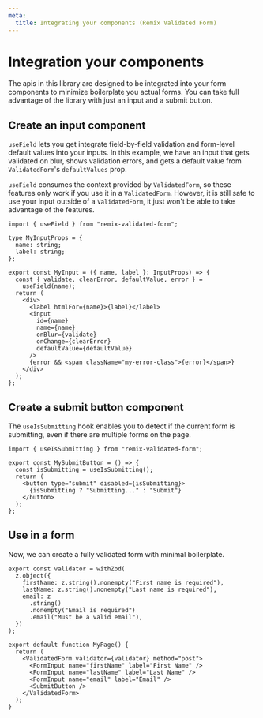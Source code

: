 ```yaml
---
meta:
  title: Integrating your components (Remix Validated Form)
---
```


# Integration your components

The apis in this library are designed to be integrated into your form components
to minimize boilerplate you actual forms.
You can take full advantage of the library with just an input and a submit button.

## Create an input component

`useField` lets you get integrate field-by-field validation
and form-level default values into your inputs.
In this example, we have an input that gets validated on blur,
shows validation errors, and gets a default value from `ValidatedForm`'s `defaultValues` prop.

`useField` consumes the context provided by `ValidatedForm`,
so these features only work if you use it in a `ValidatedForm`.
However, it is still safe to use your input outside of a `ValidatedForm`,
it just won't be able to take advantage of the features.

```tsx
import { useField } from "remix-validated-form";

type MyInputProps = {
  name: string;
  label: string;
};

export const MyInput = ({ name, label }: InputProps) => {
  const { validate, clearError, defaultValue, error } =
    useField(name);
  return (
    <div>
      <label htmlFor={name}>{label}</label>
      <input
        id={name}
        name={name}
        onBlur={validate}
        onChange={clearError}
        defaultValue={defaultValue}
      />
      {error && <span className="my-error-class">{error}</span>}
    </div>
  );
};
```

## Create a submit button component

The `useIsSubmitting` hook enables you to detect if the current form is submitting,
even if there are multiple forms on the page.

```tsx
import { useIsSubmitting } from "remix-validated-form";

export const MySubmitButton = () => {
  const isSubmitting = useIsSubmitting();
  return (
    <button type="submit" disabled={isSubmitting}>
      {isSubmitting ? "Submitting..." : "Submit"}
    </button>
  );
};
```

## Use in a form

Now, we can create a fully validated form with minimal boilerplate.

```tsx
export const validator = withZod(
  z.object({
    firstName: z.string().nonempty("First name is required"),
    lastName: z.string().nonempty("Last name is required"),
    email: z
      .string()
      .nonempty("Email is required")
      .email("Must be a valid email"),
  })
);

export default function MyPage() {
  return (
    <ValidatedForm validator={validator} method="post">
      <FormInput name="firstName" label="First Name" />
      <FormInput name="lastName" label="Last Name" />
      <FormInput name="email" label="Email" />
      <SubmitButton />
    </ValidatedForm>
  );
}
```
